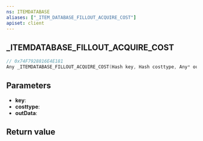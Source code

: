 ```yaml
---
ns: ITEMDATABASE
aliases: ["_ITEM_DATABASE_FILLOUT_ACQUIRE_COST"]
apiset: client
---
```

## _ITEMDATABASE_FILLOUT_ACQUIRE_COST

```c
// 0x74F7928816E4E181
Any _ITEMDATABASE_FILLOUT_ACQUIRE_COST(Hash key, Hash costtype, Any* outData);
```


## Parameters
* **key**:
* **costtype**:
* **outData**:

## Return value